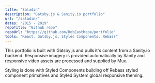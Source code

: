 ```yaml
---
title: "Saladin"
description: "Gatsby.js & Sanity.io portfolio"
url: "/saladin/"
dates: "2015 - 2019"
repoTitle: "Github repo"
repoUrl: "https://github.com/RobEasthope/portfolio"
tools: "React, Gatsby.js, Styled Components, Rebass"
---
```


This portfolio is built with Gatsby.js and pulls it's content from a Sanity.io backend. Responsive imagery is provided automatically by Sanity and responsive video assets are processed and supplied by Mux.

Styling is done with Styled Components building off Rebass styled component primatives and Styled System global responsive theming.
